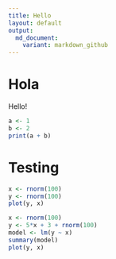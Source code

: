 ```yaml
---
title: Hello
layout: default
output: 
  md_document:
    variant: markdown_github
---
```


# Hola
Hello!

```r
a <- 1
b <- 2
print(a + b)
```

# Testing 

```r
x <- rnorm(100)
y <- rnorm(100)
plot(y, x)

```


```r
x <- rnorm(100)
y <- 5*x + 3 + rnorm(100)
model <- lm(y ~ x)
summary(model)
plot(y, x)

```